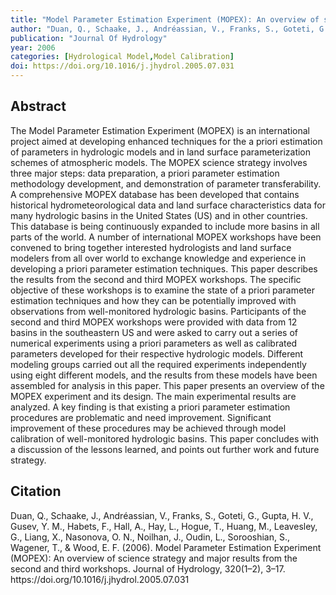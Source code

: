 ```yaml
---
title: "Model Parameter Estimation Experiment (MOPEX): An overview of science strategy and major results from the second and third workshops"
author: "Duan, Q., Schaake, J., Andréassian, V., Franks, S., Goteti, G., Gupta, H., Gusev, Y., Habets, F., Hall, A., Hay, L., Hogue, T., Huang, M., Leavesley, G., Liang, X., Nasonova, O., Noilhan, J., Oudin, L., Sorooshian, S., Wagener, T., Wood, E."
publication: "Journal Of Hydrology"
year: 2006
categories: [Hydrological Model,Model Calibration]
doi: https://doi.org/10.1016/j.jhydrol.2005.07.031
---
```


## Abstract

The Model Parameter Estimation Experiment (MOPEX) is an international project aimed at developing enhanced techniques for the a priori estimation of parameters in hydrologic models and in land surface parameterization schemes of atmospheric models. The MOPEX science strategy involves three major steps: data preparation, a priori parameter estimation methodology development, and demonstration of parameter transferability. A comprehensive MOPEX database has been developed that contains historical hydrometeorological data and land surface characteristics data for many hydrologic basins in the United States (US) and in other countries. This database is being continuously expanded to include more basins in all parts of the world. A number of international MOPEX workshops have been convened to bring together interested hydrologists and land surface modelers from all over world to exchange knowledge and experience in developing a priori parameter estimation techniques. This paper describes the results from the second and third MOPEX workshops. The specific objective of these workshops is to examine the state of a priori parameter estimation techniques and how they can be potentially improved with observations from well-monitored hydrologic basins. Participants of the second and third MOPEX workshops were provided with data from 12 basins in the southeastern US and were asked to carry out a series of numerical experiments using a priori parameters as well as calibrated parameters developed for their respective hydrologic models. Different modeling groups carried out all the required experiments independently using eight different models, and the results from these models have been assembled for analysis in this paper. This paper presents an overview of the MOPEX experiment and its design. The main experimental results are analyzed. A key finding is that existing a priori parameter estimation procedures are problematic and need improvement. Significant improvement of these procedures may be achieved through model calibration of well-monitored hydrologic basins. This paper concludes with a discussion of the lessons learned, and points out further work and future strategy.

## Citation

Duan, Q., Schaake, J., Andréassian, V., Franks, S., Goteti, G., Gupta, H. V., Gusev, Y. M., Habets, F., Hall, A., Hay, L., Hogue, T., Huang, M., Leavesley, G., Liang, X., Nasonova, O. N., Noilhan, J., Oudin, L., Sorooshian, S., Wagener, T., & Wood, E. F. (2006). Model Parameter Estimation Experiment (MOPEX): An overview of science strategy and major results from the second and third workshops. Journal of Hydrology, 320(1–2), 3–17. https://doi.org/10.1016/j.jhydrol.2005.07.031
